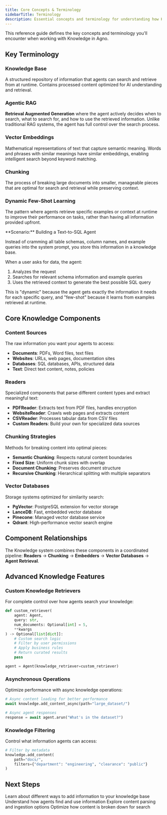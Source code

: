 ```yaml
---
title: Core Concepts & Terminology
sidebarTitle: Terminology
description: Essential concepts and terminology for understanding how Knowledge works in Agno agents.
---
```


This reference guide defines the key concepts and terminology you'll encounter when working with Knowledge in Agno.

## Key Terminology

### Knowledge Base
A structured repository of information that agents can search and retrieve from at runtime. Contains processed content optimized for AI understanding and retrieval.

### Agentic RAG
**Retrieval Augmented Generation** where the agent actively decides when to search, what to search for, and how to use the retrieved information. Unlike traditional RAG systems, the agent has full control over the search process.

### Vector Embeddings
Mathematical representations of text that capture semantic meaning. Words and phrases with similar meanings have similar embeddings, enabling intelligent search beyond keyword matching.

### Chunking
The process of breaking large documents into smaller, manageable pieces that are optimal for search and retrieval while preserving context.

### Dynamic Few-Shot Learning
The pattern where agents retrieve specific examples or context at runtime to improve their performance on tasks, rather than having all information provided upfront.

<Accordion title="Example: Dynamic Few-Shot Learning in Action" icon="database">
**Scenario:** Building a Text-to-SQL Agent

Instead of cramming all table schemas, column names, and example queries into the system prompt, you store this information in a knowledge base.

When a user asks for data, the agent:
1. Analyzes the request
2. Searches for relevant schema information and example queries
3. Uses the retrieved context to generate the best possible SQL query

This is "dynamic" because the agent gets exactly the information it needs for each specific query, and "few-shot" because it learns from examples retrieved at runtime.
</Accordion>

## Core Knowledge Components

### Content Sources
The raw information you want your agents to access:
- **Documents**: PDFs, Word files, text files
- **Websites**: URLs, web pages, documentation sites
- **Databases**: SQL databases, APIs, structured data
- **Text**: Direct text content, notes, policies

### Readers
Specialized components that parse different content types and extract meaningful text:
- **PDFReader**: Extracts text from PDF files, handles encryption
- **WebsiteReader**: Crawls web pages and extracts content
- **CSVReader**: Processes tabular data from CSV files
- **Custom Readers**: Build your own for specialized data sources

### Chunking Strategies
Methods for breaking content into optimal pieces:
- **Semantic Chunking**: Respects natural content boundaries
- **Fixed Size**: Uniform chunk sizes with overlap
- **Document Chunking**: Preserves document structure
- **Recursive Chunking**: Hierarchical splitting with multiple separators

### Vector Databases
Storage systems optimized for similarity search:
- **PgVector**: PostgreSQL extension for vector storage
- **LanceDB**: Fast, embedded vector database
- **Pinecone**: Managed vector database service
- **Qdrant**: High-performance vector search engine

## Component Relationships

The Knowledge system combines these components in a coordinated pipeline: **Readers** → **Chunking** → **Embedders** → **Vector Databases** → **Agent Retrieval**.

## Advanced Knowledge Features

### Custom Knowledge Retrievers
For complete control over how agents search your knowledge:

```python
def custom_retriever(
    agent: Agent,
    query: str,
    num_documents: Optional[int] = 5,
    **kwargs
) -> Optional[list[dict]]:
    # Custom search logic
    # Filter by user permissions
    # Apply business rules
    # Return curated results
    pass

agent = Agent(knowledge_retriever=custom_retriever)
```

### Asynchronous Operations
Optimize performance with async knowledge operations:

```python
# Async content loading for better performance
await knowledge.add_content_async(path="large_dataset/")

# Async agent responses
response = await agent.arun("What's in the dataset?")
```

### Knowledge Filtering
Control what information agents can access:

```python
# Filter by metadata
knowledge.add_content(
    path="docs/",
    filters={"department": "engineering", "clearance": "public"}
)
```


## Next Steps

<CardGroup cols={2}>
  <Card title="Content Types" icon="file-lines" href="/concepts/knowledge/content_types">
    Learn about different ways to add information to your knowledge base
  </Card>
  <Card title="Search & Retrieval" icon="magnifying-glass" href="/concepts/knowledge/core-concepts/search-retrieval">
    Understand how agents find and use information
  </Card>
  <Card title="Readers" icon="book-open" href="/concepts/knowledge/readers">
    Explore content parsing and ingestion options
  </Card>
  <Card title="Chunking" icon="scissors" href="/concepts/knowledge/chunking/introduction">
    Optimize how content is broken down for search
  </Card>
</CardGroup>
